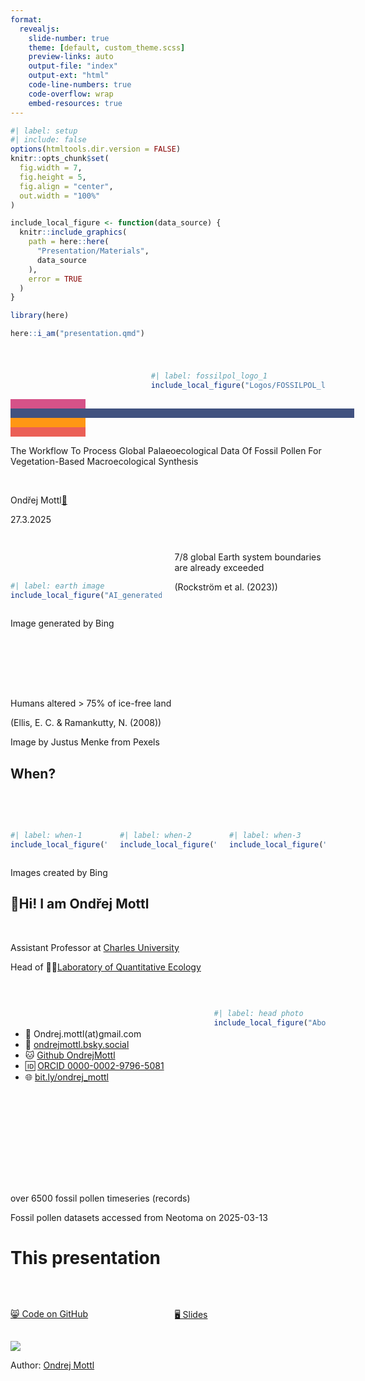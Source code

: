 ```yaml
---
format: 
  revealjs:
    slide-number: true
    theme: [default, custom_theme.scss]
    preview-links: auto
    output-file: "index"
    output-ext: "html"
    code-line-numbers: true
    code-overflow: wrap
    embed-resources: true
---
```


```r
#| label: setup
#| include: false
options(htmltools.dir.version = FALSE)
knitr::opts_chunk$set(
  fig.width = 7,
  fig.height = 5,
  fig.align = "center",
  out.width = "100%"
)

include_local_figure <- function(data_source) {
  knitr::include_graphics(
    path = here::here(
      "Presentation/Materials",
      data_source
    ),
    error = TRUE
  )
}

library(here)

here::i_am("presentation.qmd")

```

# {data-background-image="./Presentation/Materials/Lecture series-Spring25.png" background-size="900px" background-repeat="no-repeat"}

# {.title}

:::: {.columns}

::: {.column width="5%"}
:::

::: {.column width="20%"}

```r
#| label: fossilpol_logo_1
include_local_figure("Logos/FOSSILPOL_logo_600ppi.png")
```
:::

::::

::: {.r-hstack}
::: {data-id="box1" style="background: #d55288; width: 120px; height: 15px; margin: 0px;"}
:::

::: {data-id="box2" style="background: #415280; width: 550px; height: 15px; margin: 0px;"}
:::

::: {data-id="box3" style="background: #ff9714; width: 120px; height: 15px; margin: 0px;"}
:::

::: {data-id="box3" style="background: #eb5f56; width: 120px; height: 15px; margin: 0px;"}
:::
:::

::: {.text-bold}
The Workflow To Process [Global]{.text-background-purple} Palaeoecological Data Of Fossil Pollen For [Vegetation]{.text-background-pink}-Based Macroecological [Synthesis]{.text-background-orange}
:::

<br>

::: {.text-right}
Ondřej Mottl[🔗](https://ondrejmottl.github.io/)

27.3.2025
:::


## {.bg-black}

:::: {.columns}

::: {.column width="50%"}

<br>
<br>

```r
#| label: earth image
include_local_figure("AI_generated/Earth.jpeg")
```

:::

::: {.column width="50%" .text-center .center-vertical}

7/8 [global]{.text-background-purple} Earth system [boundaries]{.text-background-pink} are already [exceeded]{.text-background-orange} 

::: {.text-smaller .text-grey}
(Rockström et al. (2023))
:::

:::

::::

::: {.footer}
Image generated by Bing
:::

## {background-image="./Presentation/Materials/Pexels/pexels-justus-menke-3490295-5214145.jpg" background-opacity="0.65"}

<br>
<br>
<br>
<br>

:::: {.blockquote .text-center} 

::: {.text-bold .text-larger}
Humans altered [> 75%]{.text-background-purple} of ice-free land 
:::

::: {.text-smaller .text-grey}
(Ellis, E. C. & Ramankutty, N. (2008))
:::

::::

::: {.footer}
Image by Justus Menke from Pexels
:::

## When?

<br>
<br>

:::: {.columns}

::: {.column width="33%" .fragment}
```r
#| label: when-1
include_local_figure("AI_generated/prehistoric_man.jpeg")
```
:::

::: {.column width="33%" .fragment}

```r
#| label: when-2
include_local_figure("AI_generated/ricefield.jpeg")
```
:::

::: {.column width="33%" .fragment}

```r
#| label: when-3
include_local_figure("AI_generated/industrialization.jpeg")
```

:::

::::

::: {.footer}
Images created by Bing 
:::

## 🙋[Hi!]{.text-background-purple} I am [Ondřej Mottl]{.text-background-orange}

<br>

::: {.text-center}
Assistant Professor at [Charles University](https://cuni.cz/UK-1.html)

Head of 🧑‍💻[Laboratory of Quantitative Ecology](https://ondrejmottl.github.io/lab/about_the_lab.html)

:::

<br>

:::: {.columns}

::: {.column width="60%"}
<br>

* 📧 Ondrej.mottl(at)gmail.com
* 🦋 [ondrejmottl.bsky.social](https://bsky.app/profile/ondrejmottl.bsky.social)
* 🐱 [Github OndrejMottl](https://github.com/OndrejMottl)
* 🆔 [ORCID 0000-0002-9796-5081](https://orcid.org/0000-0002-9796-5081)
* 🌐 [bit.ly/ondrej_mottl](https://bit.ly/ondrej_mottl)
:::

::: {.column width="35%"}
```r
#| label: head photo
include_local_figure("About/head_photo.png")
```
:::

::::

## {background-image="./Presentation/Materials/R_generated/Neotoma_spatial_data_full-2025-03-13.png" background-size="1500px" background-repeat="no-repeat" background-opacity="0.65"}

<br>
<br>
<br>
<br>
<br>
<br>
<br>

:::: {.blockquote .text-center} 

::: {.text-bold .text-larger}
over 6500 fossil pollen timeseries (records)
:::

::::


::: {.footer}
Fossil pollen datasets accessed from Neotoma on 2025-03-13
:::

# [This presentation]{.bold .r-fit-text} {.text-center}

<br>

:::: columns
::: {.column width="50%"}
[😸 Code on GitHub](https://github.com/HOPE-UIB-BIO/FOSSILPOL-example-Scandinavia/)
:::

::: {.column width="50%"}
[🖥️ Slides](https://hope-uib-bio.github.io/FOSSILPOL-example-Scandinavia/)
:::
::::

[![](https://img.shields.io/badge/License-MIT-yellow.svg)](https://opensource.org/licenses/MIT)

Author: [Ondrej Mottl](https://ondrejmottl.github.io/)